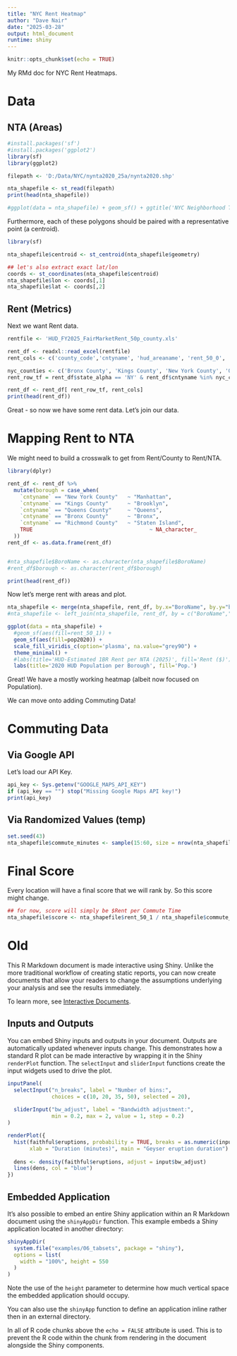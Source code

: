 ```yaml
---
title: "NYC Rent Heatmap"
author: "Dave Nair"
date: "2025-03-28"
output: html_document
runtime: shiny
---
```


```r
knitr::opts_chunk$set(echo = TRUE)
```

My RMd doc for NYC Rent Heatmaps.

# Data

## NTA (Areas)

```r
#install.packages('sf')
#install.packages('ggplot2')
library(sf)
library(ggplot2)

filepath <- 'D:/Data/NYC/nynta2020_25a/nynta2020.shp'

nta_shapefile <- st_read(filepath)
print(head(nta_shapefile))

#ggplot(data = nta_shapefile) + geom_sf() + ggtitle('NYC Neighborhood Tabulation Areas')
```

Furthermore, each of these polygons should be paired with a representative point (a centroid).

```r
library(sf)

nta_shapefile$centroid <- st_centroid(nta_shapefile$geometry)

## let's also extract exact lat/lon
coords <- st_coordinates(nta_shapefile$centroid)
nta_shapefile$lon <- coords[,1]
nta_shapefile$lat <- coords[,2]
```

## Rent (Metrics)

Next we want Rent data.

```r
rentfile <- 'HUD_FY2025_FairMarketRent_50p_county.xls'

rent_df <- readxl::read_excel(rentfile)
rent_cols <- c('county_code','cntyname', 'hud_areaname', 'rent_50_0', 'rent_50_1', 'rent_50_2', 'rent_50_3', 'rent_50_4', 'hud_area_code', 'pop2020')

nyc_counties <- c('Bronx County', 'Kings County', 'New York County', 'Queens County', 'Richmond County')
rent_row_tf = rent_df$state_alpha == 'NY' & rent_df$cntyname %in% nyc_counties

rent_df <- rent_df[ rent_row_tf, rent_cols]
print(head(rent_df))
```

Great - so now we have some rent data. Let's join our data.

# Mapping Rent to NTA

We might need to build a crosswalk to get from Rent/County to Rent/NTA.

```r
library(dplyr)

rent_df <- rent_df %>%
  mutate(borough = case_when(
    `cntyname` == "New York County"   ~ "Manhattan",
    `cntyname` == "Kings County"      ~ "Brooklyn",
    `cntyname` == "Queens County"     ~ "Queens",
    `cntyname` == "Bronx County"      ~ "Bronx",
    `cntyname` == "Richmond County"   ~ "Staten Island",
    TRUE                                     ~ NA_character_
  ))
rent_df <- as.data.frame(rent_df)


#nta_shapefile$BoroName <- as.character(nta_shapefile$BoroName)
#rent_df$borough <- as.character(rent_df$borough)

print(head(rent_df))
```

Now let's merge rent with areas and plot.

```r
nta_shapefile <- merge(nta_shapefile, rent_df, by.x="BoroName", by.y="borough", all.x=TRUE)
#nta_shapefile <- left_join(nta_shapefile, rent_df, by = c("BoroName","borough")) ## I COULD NOT GET THIS TO WORK?!

ggplot(data = nta_shapefile) + 
  #geom_sf(aes(fill=rent_50_1)) +
  geom_sf(aes(fill=pop2020)) +
  scale_fill_viridis_c(option='plasma', na.value="grey90") +
  theme_minimal() +
  #labs(title='HUD-Estimated 1BR Rent per NTA (2025)', fill='Rent ($)')
  labs(title='2020 HUD Population per Borough', fill='Pop.')
```


Great! We have a mostly working heatmap (albeit now focused on Population).

We can move onto adding Commuting Data!

# Commuting Data

## Via Google API

Let's load our API Key.

```r
api_key <- Sys.getenv("GOOGLE_MAPS_API_KEY")
if (api_key == "") stop("Missing Google Maps API key!")
print(api_key)
```

## Via Randomized Values (temp)

```r
set.seed(43)
nta_shapefile$commute_minutes <- sample(15:60, size = nrow(nta_shapefile), replace = TRUE)
```



# Final Score

Every location will have a final score that we will rank by. So this score might change.

```r
## for now, score will simply be $Rent per Commute Time
nta_shapefile$score <- nta_shapefile$rent_50_1 / nta_shapefile$commute_minutes
```































# Old

This R Markdown document is made interactive using Shiny. Unlike the more traditional workflow of creating static reports, you can now create documents that allow your readers to change the assumptions underlying your analysis and see the results immediately. 

To learn more, see [Interactive Documents](http://rmarkdown.rstudio.com/authoring_shiny.html).

## Inputs and Outputs

You can embed Shiny inputs and outputs in your document. Outputs are automatically updated whenever inputs change.  This demonstrates how a standard R plot can be made interactive by wrapping it in the Shiny `renderPlot` function. The `selectInput` and `sliderInput` functions create the input widgets used to drive the plot.

```r
inputPanel(
  selectInput("n_breaks", label = "Number of bins:",
              choices = c(10, 20, 35, 50), selected = 20),
  
  sliderInput("bw_adjust", label = "Bandwidth adjustment:",
              min = 0.2, max = 2, value = 1, step = 0.2)
)

renderPlot({
  hist(faithful$eruptions, probability = TRUE, breaks = as.numeric(input$n_breaks),
       xlab = "Duration (minutes)", main = "Geyser eruption duration")
  
  dens <- density(faithful$eruptions, adjust = input$bw_adjust)
  lines(dens, col = "blue")
})
```

## Embedded Application

It's also possible to embed an entire Shiny application within an R Markdown document using the `shinyAppDir` function. This example embeds a Shiny application located in another directory:

```r
shinyAppDir(
  system.file("examples/06_tabsets", package = "shiny"),
  options = list(
    width = "100%", height = 550
  )
)
```

Note the use of the `height` parameter to determine how much vertical space the embedded application should occupy.

You can also use the `shinyApp` function to define an application inline rather then in an external directory.

In all of R code chunks above the `echo = FALSE` attribute is used. This is to prevent the R code within the chunk from rendering in the document alongside the Shiny components.



